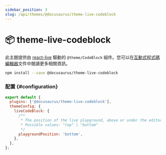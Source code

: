 ```yaml
---
sidebar_position: 3
slug: /api/themes/@docusaurus/theme-live-codeblock
---
```


# 📦 theme-live-codeblock

此主題提供由 [react-live](https://commerce.nearform.com/open-source/react-live/) 驅動的 `@theme/CodeBlock` 組件。您可以在[互動式程式碼編輯器](../../guides/markdown-features/markdown-features-code-blocks.mdx#interactive-code-editor)文件中閱讀更多相關資訊。

```bash npm2yarn
npm install --save @docusaurus/theme-live-codeblock
```

### 配置 {#configuration}

```js title="docusaurus.config.js"
export default {
  plugins: ['@docusaurus/theme-live-codeblock'],
  themeConfig: {
    liveCodeBlock: {
      /**
       * The position of the live playground, above or under the editor
       * Possible values: "top" | "bottom"
       */
      playgroundPosition: 'bottom',
    },
  },
};
```
